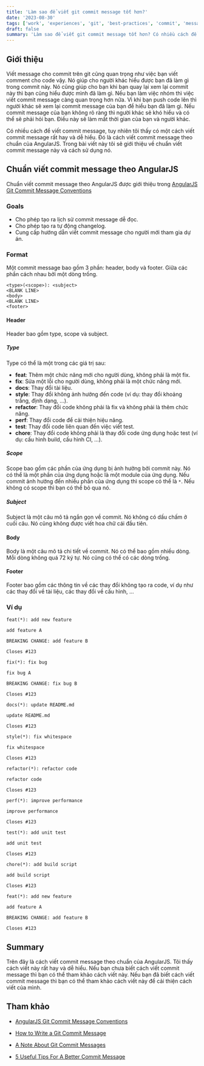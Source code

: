 ```yaml
---
title: 'Làm sao để viết git commit message tốt hơn?'
date: '2023-08-30'
tags: ['work', 'experiences', 'git', 'best-practices', 'commit', 'message', 'convention']
draft: false
summary: 'Làm sao để viết git commit message tốt hơn? Có nhiều cách để viết commit message, tuy nhiên tôi thấy có một cách viết commit message rất hay và dễ hiểu. Đó là cách viết commit message theo chuẩn của AngularJS. Trong bài viết này tôi sẽ giới thiệu về chuẩn viết commit message này và cách sử dụng nó.'
---
```


## Giới thiệu
Viết message cho commit trên git cũng quan trọng như việc bạn viết comment cho code vậy. Nó giúp cho người khác hiểu được bạn đã làm gì trong commit này. Nó cũng giúp cho bạn khi bạn quay lại xem lại commit này thì bạn cũng hiểu được mình đã làm gì. Nếu bạn làm việc nhóm thì việc viết commit message càng quan trọng hơn nữa. Vì khi bạn push code lên thì người khác sẽ xem lại commit message của bạn để hiểu bạn đã làm gì. Nếu commit message của bạn không rõ ràng thì người khác sẽ khó hiểu và có thể sẽ phải hỏi bạn. Điều này sẽ làm mất thời gian của bạn và người khác.

Có nhiều cách để viết commit message, tuy nhiên tôi thấy có một cách viết commit message rất hay và dễ hiểu. Đó là cách viết commit message theo chuẩn của AngularJS. Trong bài viết này tôi sẽ giới thiệu về chuẩn viết commit message này và cách sử dụng nó.

## Chuẩn viết commit message theo AngularJS

Chuẩn viết commit message theo AngularJS được giới thiệu trong [AngularJS Git Commit Message Conventions](https://gist.github.com/stephenparish/9941e89d80e2bc58a153)

### Goals

* Cho phép tạo ra lịch sử commit message dễ đọc.
* Cho phép tạo ra tự động changelog.
* Cung cấp hướng dẫn viết commit message cho người mới tham gia dự án.

### Format

Một commit message bao gồm 3 phần: header, body và footer. Giữa các phần cách nhau bởi một dòng trống.

```
<type>(<scope>): <subject>
<BLANK LINE>
<body>
<BLANK LINE>
<footer>
```

#### Header

Header bao gồm type, scope và subject.

##### Type

Type có thể là một trong các giá trị sau:

* **feat**: Thêm một chức năng mới cho người dùng, không phải là một fix.
* **fix**: Sửa một lỗi cho người dùng, không phải là một chức năng mới.
* **docs**: Thay đổi tài liệu.
* **style**: Thay đổi không ảnh hưởng đến code (ví dụ: thay đổi khoảng trắng, định dạng, ...).
* **refactor**: Thay đổi code không phải là fix và không phải là thêm chức năng.
* **perf**: Thay đổi code để cải thiện hiệu năng.
* **test**: Thay đổi code liên quan đến việc viết test. 
* **chore**: Thay đổi code không phải là thay đổi code ứng dụng hoặc test (ví dụ: cấu hình build, cấu hình CI, ...).

##### Scope

Scope bao gồm các phần của ứng dụng bị ảnh hưởng bởi commit này. Nó có thể là một phần của ứng dụng hoặc là một module của ứng dụng. Nếu commit ảnh hưởng đến nhiều phần của ứng dụng thì scope có thể là `*`. Nếu không có scope thì bạn có thể bỏ qua nó.

##### Subject

Subject là một câu mô tả ngắn gọn về commit. Nó không có dấu chấm ở cuối câu. Nó cũng không được viết hoa chữ cái đầu tiên.

#### Body

Body là một câu mô tả chi tiết về commit. Nó có thể bao gồm nhiều dòng. Mỗi dòng không quá 72 ký tự. Nó cũng có thể có các dòng trống.

#### Footer

Footer bao gồm các thông tin về các thay đổi không tạo ra code, ví dụ như các thay đổi về tài liệu, các thay đổi về cấu hình, ...

### Ví dụ

```
feat(*): add new feature

add feature A

BREAKING CHANGE: add feature B

Closes #123
```


```
fix(*): fix bug

fix bug A

BREAKING CHANGE: fix bug B

Closes #123
```

```
docs(*): update README.md

update README.md

Closes #123
```


```
style(*): fix whitespace

fix whitespace

Closes #123
```


```
refactor(*): refactor code

refactor code

Closes #123
```

```
perf(*): improve performance

improve performance

Closes #123

```

```
test(*): add unit test

add unit test

Closes #123
```

```
chore(*): add build script

add build script

Closes #123
```

```
feat(*): add new feature

add feature A

BREAKING CHANGE: add feature B

Closes #123
```

## Summary

Trên đây là cách viết commit message theo chuẩn của AngularJS. Tôi thấy cách viết này rất hay và dễ hiểu. Nếu bạn chưa biết cách viết commit message thì bạn có thể tham khảo cách viết này. Nếu bạn đã biết cách viết commit message thì bạn có thể tham khảo cách viết này để cải thiện cách viết của mình.

## Tham khảo

* [AngularJS Git Commit Message Conventions](https://gist.github.com/stephenparish/9941e89d80e2bc58a153)

* [How to Write a Git Commit Message](https://chris.beams.io/posts/git-commit/)

* [A Note About Git Commit Messages](https://tbaggery.com/2008/04/19/a-note-about-git-commit-messages.html)

* [5 Useful Tips For A Better Commit Message](https://robots.thoughtbot.com/5-useful-tips-for-a-better-commit-message)


